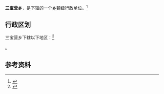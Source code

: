 {{中国乡级行政区|21/13/81/215/000}}

'''三宝营乡'''，是{{PRC admin/fullname|21/13/81/215/000|3}}下辖的一个[[乡镇|乡镇]]级行政单位。<ref>{{PRC admin/ref sgc|{{PRC admin/parent|21/13/81/215/000}}}}</ref>

== 行政区划 ==

三宝营乡下辖以下地区：<ref>{{PRC admin/ref sgc|21/13/81/215/000}}</ref>

{{PRC admin/children|21/13/81/215/000}}。

== 参考资料 ==

{{reflist}}

{{行政区划小作品}}
{{PRC admin/navcat|21/13/81/215/000}}